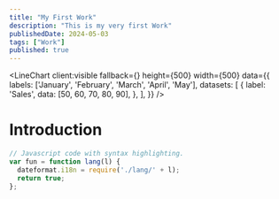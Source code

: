 ```yaml
---
title: "My First Work"
description: "This is my very first Work"
publishedDate: 2024-05-03
tags: ["Work"]
published: true
---
```



<LineChart
  client:visible
  fallback={<span class="loading loading-spinner loading-xl"></span>}
  height={500}
  width={500}
  data={{
    labels: ['January', 'February', 'March', 'April', 'May'],
    datasets: [
      {
        label: 'Sales',
        data: [50, 60, 70, 80, 90],
      },
    ],
  }}
/>

# Introduction

```js title="app.js" {1, 4}
// Javascript code with syntax highlighting.
var fun = function lang(l) {
  dateformat.i18n = require('./lang/' + l);
  return true;
};
```
